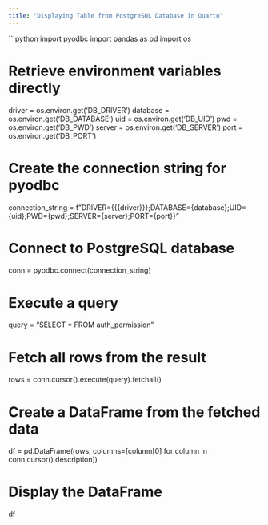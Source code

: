 ```yaml
---
title: "Displaying Table from PostgreSQL Database in Quarto"
---
```


```python
import pyodbc
import pandas as pd
import os

# Retrieve environment variables directly
driver = os.environ.get('DB_DRIVER')
database = os.environ.get('DB_DATABASE')
uid = os.environ.get('DB_UID')
pwd = os.environ.get('DB_PWD')
server = os.environ.get('DB_SERVER')
port = os.environ.get('DB_PORT')

# Create the connection string for pyodbc
connection_string = f"DRIVER={{{driver}}};DATABASE={database};UID={uid};PWD={pwd};SERVER={server};PORT={port}}"

# Connect to PostgreSQL database
conn = pyodbc.connect(connection_string)

# Execute a query
query = "SELECT * FROM auth_permission"

# Fetch all rows from the result
rows = conn.cursor().execute(query).fetchall()

# Create a DataFrame from the fetched data
df = pd.DataFrame(rows, columns=[column[0] for column in conn.cursor().description])

# Display the DataFrame
df
